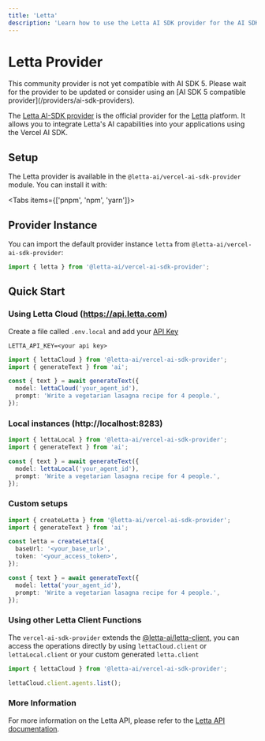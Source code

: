 ```yaml
---
title: 'Letta'
description: 'Learn how to use the Letta AI SDK provider for the AI SDK.'
---
```


# Letta Provider

<Note type="warning">
  This community provider is not yet compatible with AI SDK 5. Please wait for
  the provider to be updated or consider using an [AI SDK 5 compatible
  provider](/providers/ai-sdk-providers).
</Note>

The [Letta AI-SDK provider](https://github.com/letta-ai/vercel-ai-sdk-provider) is the official provider for the [Letta](https://docs.letta.com) platform. It allows you to integrate Letta's AI capabilities into your applications using the Vercel AI SDK.

## Setup

The Letta provider is available in the `@letta-ai/vercel-ai-sdk-provider` module. You can install it with:

<Tabs items={['pnpm', 'npm', 'yarn']}>
  <Tab>
    <Snippet text="pnpm add @letta-ai/vercel-ai-sdk-provider" dark />
  </Tab>
  
  <Tab>
    <Snippet text="npm install @letta-ai/vercel-ai-sdk-provider" dark />
  </Tab>

  <Tab>
    <Snippet text="yarn add @letta-ai/vercel-ai-sdk-provider" dark />
  </Tab>
</Tabs>

## Provider Instance

You can import the default provider instance `letta` from `@letta-ai/vercel-ai-sdk-provider`:

```ts
import { letta } from '@letta-ai/vercel-ai-sdk-provider';
```

## Quick Start

### Using Letta Cloud (https://api.letta.com)

Create a file called `.env.local` and add your [API Key](https://app.letta.com/api-keys)

```text
LETTA_API_KEY=<your api key>

```

```ts
import { lettaCloud } from '@letta-ai/vercel-ai-sdk-provider';
import { generateText } from 'ai';

const { text } = await generateText({
  model: lettaCloud('your_agent_id'),
  prompt: 'Write a vegetarian lasagna recipe for 4 people.',
});
```

### Local instances (http://localhost:8283)

```ts
import { lettaLocal } from '@letta-ai/vercel-ai-sdk-provider';
import { generateText } from 'ai';

const { text } = await generateText({
  model: lettaLocal('your_agent_id'),
  prompt: 'Write a vegetarian lasagna recipe for 4 people.',
});
```

### Custom setups

```ts
import { createLetta } from '@letta-ai/vercel-ai-sdk-provider';
import { generateText } from 'ai';

const letta = createLetta({
  baseUrl: '<your_base_url>',
  token: '<your_access_token>',
});

const { text } = await generateText({
  model: letta('your_agent_id'),
  prompt: 'Write a vegetarian lasagna recipe for 4 people.',
});
```

### Using other Letta Client Functions

The `vercel-ai-sdk-provider` extends the [@letta-ai/letta-client](https://www.npmjs.com/package/@letta-ai/letta-client), you can access the operations directly by using `lettaCloud.client` or `lettaLocal.client` or your custom generated `letta.client`

```ts
import { lettaCloud } from '@letta-ai/vercel-ai-sdk-provider';

lettaCloud.client.agents.list();
```

### More Information

For more information on the Letta API, please refer to the [Letta API documentation](https://docs.letta.com/api).
